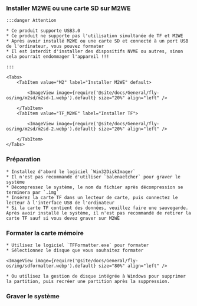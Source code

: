 

### Installer M2WE ou une carte SD sur M2WE

    :::danger Attention

    * Ce produit supporte USB3.0
    * Ce produit ne supporte pas l'utilisation simultanée de TF et M2WE
    * Après avoir installé M2WE ou une carte SD et connecté à un port USB de l'ordinateur, vous pouvez formater
    * Il est interdit d'installer des dispositifs NVME ou autres, sinon cela pourrait endommager l'appareil !!!

    :::

    <Tabs>
        <TabItem value="M2" label="Installer M2WE" default>
            
            <ImageView image={require('@site/docs/General/fly-os/img/m2sd/m2sd-1.webp').default} size="20%" align="left" />

        </TabItem>
        <TabItem value="TF_M2WE" label="Installer TF">
            
            <ImageView image={require('@site/docs/General/fly-os/img/m2sd/m2sd-2.webp').default} size="20%" align="left" />

        </TabItem>
    </Tabs>

### Préparation

    * Installez d'abord le logiciel `Win32DiskImager`
    * Il n'est pas recommandé d'utiliser `balenaetcher` pour graver le système
    * Décompressez le système, le nom du fichier après décompression se terminera par `.img`
    * Insérez la carte TF dans un lecteur de carte, puis connectez le lecteur à l'interface USB de l'ordinateur
    * Si la carte TF contient des données, veuillez faire une sauvegarde. Après avoir installé le système, il n'est pas recommandé de retirer la carte TF sauf si vous devez graver sur M2WE

### Formater la carte mémoire

    * Utilisez le logiciel `TFFormatter.exe` pour formater
    * Sélectionnez le disque que vous souhaitez formater

    <ImageView image={require('@site/docs/General/fly-os/img/sdformatter.webp').default} size="80%" align="left" />

    * Ou utilisez la gestion de disque intégrée à Windows pour supprimer la partition, puis recréer une partition après la suppression.

### Graver le système

<WIN32 />